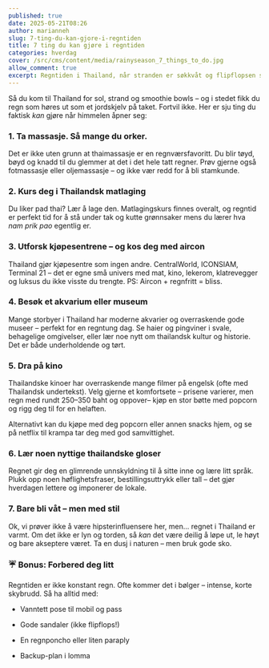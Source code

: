 ```yaml
---
published: true
date: 2025-05-21T08:26
author: marianneh
slug: 7-ting-du-kan-gjore-i-regntiden
title: 7 ting du kan gjøre i regntiden
categories: hverdag
cover: /src/cms/content/media/rainyseason_7_things_to_do.jpg
allow_comment: true
excerpt: Regntiden i Thailand, når stranden er søkkvåt og flipflopsen sitter fast i søla
---
```

Så du kom til Thailand for sol, strand og smoothie bowls – og i stedet fikk du regn som høres ut som et jordskjelv på taket. Fortvil ikke. Her er sju ting du faktisk _kan_ gjøre når himmelen åpner seg:

### 1\. **Ta massasje. Så mange du orker.**

Det er ikke uten grunn at thaimassasje er en regnværsfavoritt. Du blir tøyd, bøyd og knadd til du glemmer at det i det hele tatt regner. Prøv gjerne også fotmassasje eller oljemassasje – og ikke vær redd for å bli stamkunde.

### 2\. **Kurs deg i Thailandsk matlaging**

Du liker pad thai? Lær å lage den. Matlagingskurs finnes overalt, og regntid er perfekt tid for å stå under tak og kutte grønnsaker mens du lærer hva _nam prik pao_ egentlig er.

### 3\. **Utforsk kjøpesentrene – og kos deg med aircon**

Thailand gjør kjøpesentre som ingen andre. CentralWorld, ICONSIAM, Terminal 21 – det er egne små univers med mat, kino, lekerom, klatrevegger og luksus du ikke visste du trengte. PS: Aircon + regnfritt = bliss.

### 4\. **Besøk et akvarium eller museum**

Mange storbyer i Thailand har moderne akvarier og overraskende gode museer – perfekt for en regntung dag. Se haier og pingviner i svale, behagelige omgivelser, eller lær noe nytt om thailandsk kultur og historie. Det er både underholdende og tørt.

### 5\. **Dra på kino**

Thailandske kinoer har overraskende mange filmer på engelsk (ofte med Thailandsk undertekst). Velg gjerne et komfortsete – prisene varierer, men regn med rundt 250–350 baht og oppover– kjøp en stor bøtte med popcorn og rigg deg til for en helaften.

Alternativt kan du kjøpe med deg popcorn eller annen snacks hjem, og se på netflix til krampa tar deg med god samvittighet.

### 6\. **Lær noen nyttige thailandske gloser**

Regnet gir deg en glimrende unnskyldning til å sitte inne og lære litt språk. Plukk opp noen høflighetsfraser, bestillingsuttrykk eller tall – det gjør hverdagen lettere og imponerer de lokale.

### 7\. **Bare bli våt – men med stil**

Ok, vi prøver ikke å være hipsterinfluensere her, men... regnet i Thailand er varmt. Om det ikke er lyn og torden, så _kan_ det være deilig å løpe ut, le høyt og bare akseptere været. Ta en dusj i naturen – men bruk gode sko.

### ☔ **Bonus: Forbered deg litt**

Regntiden er ikke konstant regn. Ofte kommer det i bølger – intense, korte skybrudd. Så ha alltid med:

*   Vanntett pose til mobil og pass
    
*   Gode sandaler (ikke flipflops!)
    
*   En regnponcho eller liten paraply
    
*   Backup-plan i lomma